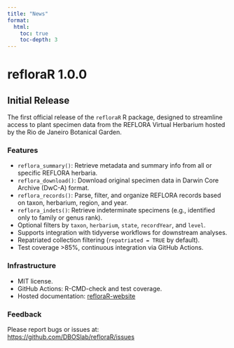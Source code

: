 ```yaml
---
title: "News"
format:
  html:
    toc: true
    toc-depth: 3
---
```


<style>
  body {
    background-image: url('/figures/reflora_bg.png');
    background-repeat: repeat-y;
    background-size: cover;
    background-attachment: fixed;
    background-position: top center;
    position: relative;
    z-index: 0;
  }

  .background-overlay {
    position: fixed;
    top: 0;
    left: 0;
    width: 100%;
    height: 100%;
    background-color: rgba(255, 255, 255, 0.8); /* white with 80% opacity */
    z-index: -1;
  }
</style>

# refloraR 1.0.0

## Initial Release

The first official release of the `refloraR` R package, designed to streamline access to plant specimen data from the REFLORA Virtual Herbarium hosted by the Rio de Janeiro Botanical Garden.

### Features

- `reflora_summary()`: Retrieve metadata and summary info from all or specific REFLORA herbaria.
- `reflora_download()`: Download original specimen data in Darwin Core Archive (DwC-A) format.
- `reflora_records()`: Parse, filter, and organize REFLORA records based on taxon, herbarium, region, and year.
- `reflora_indets()`: Retrieve indeterminate specimens (e.g., identified only to family or genus rank).
- Optional filters by `taxon`, `herbarium`, `state`, `recordYear`, and `level`.
- Supports integration with tidyverse workflows for downstream analyses.
- Repatriated collection filtering (`repatriated = TRUE` by default).
- Test coverage >85%, continuous integration via GitHub Actions.

### Infrastructure

- MIT license.
- GitHub Actions: R-CMD-check and test coverage.
- Hosted documentation: [refloraR-website](https://dboslab.github.io/refloraR-website/)

### Feedback

Please report bugs or issues at:  
<https://github.com/DBOSlab/refloraR/issues>
